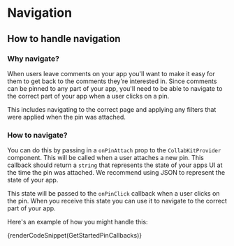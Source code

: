 
# Navigation

## How to handle navigation

### Why navigate?

When users leave comments on your app you'll want to make it easy for them to get back to the comments they're interested in. Since comments can be pinned to any part of your app, you'll need to be able to navigate to the correct part of your app when a user clicks on a pin.

This includes navigating to the correct page and applying any filters that were applied when the pin was attached.

### How to navigate?

You can do this by passing in a `onPinAttach` prop to the `CollabKitProvider` component. This will be called when a user attaches a new pin. This callback should return a `string` that represents the state of your apps UI at the time the pin was attached. We recommend using JSON to represent the state of your app.

This state will be passed to the `onPinClick` callback when a user clicks on the pin. When you receive this state you can use it to navigate to the correct part of your app.

Here's an example of how you might handle this:

{renderCodeSnippet(GetStartedPinCallbacks)}
